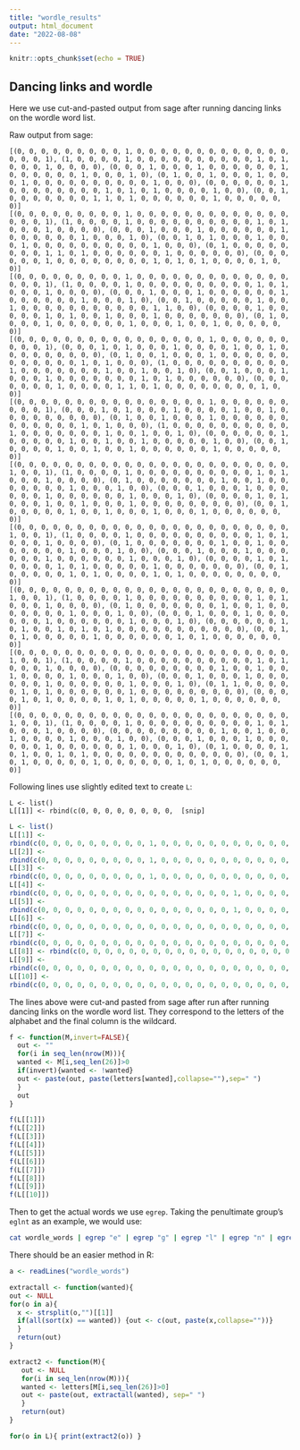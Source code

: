 ```yaml
---
title: "wordle_results"
output: html_document
date: "2022-08-08"
---
```


```r
knitr::opts_chunk$set(echo = TRUE)
```

## Dancing links and wordle

Here we use cut-and-pasted output from sage after running dancing
links on the wordle word list.

Raw output from sage:

```
[(0, 0, 0, 0, 0, 0, 0, 0, 0, 1, 0, 0, 0, 0, 0, 0, 0, 0, 0, 0, 0, 0, 0, 0, 0, 0, 1), (1, 0, 0, 0, 0, 1, 0, 0, 0, 0, 0, 0, 0, 0, 0, 0, 1, 0, 1, 0, 0, 0, 1, 0, 0, 0, 0), (0, 0, 0, 1, 0, 0, 0, 1, 0, 0, 0, 0, 0, 0, 1, 0, 0, 0, 0, 0, 0, 1, 0, 0, 0, 1, 0), (0, 1, 0, 0, 1, 0, 0, 0, 1, 0, 0, 0, 1, 0, 0, 0, 0, 0, 0, 0, 0, 0, 0, 1, 0, 0, 0), (0, 0, 0, 0, 0, 0, 1, 0, 0, 0, 0, 0, 0, 0, 0, 1, 0, 1, 0, 1, 0, 0, 0, 0, 1, 0, 0), (0, 0, 1, 0, 0, 0, 0, 0, 0, 0, 1, 1, 0, 1, 0, 0, 0, 0, 0, 0, 1, 0, 0, 0, 0, 0, 0)]
[(0, 0, 0, 0, 0, 0, 0, 0, 0, 1, 0, 0, 0, 0, 0, 0, 0, 0, 0, 0, 0, 0, 0, 0, 0, 0, 1), (1, 0, 0, 0, 0, 1, 0, 0, 0, 0, 0, 0, 0, 0, 0, 0, 1, 0, 1, 0, 0, 0, 1, 0, 0, 0, 0), (0, 0, 0, 1, 0, 0, 0, 1, 0, 0, 0, 0, 0, 0, 1, 0, 0, 0, 0, 0, 0, 1, 0, 0, 0, 1, 0), (0, 0, 1, 0, 1, 0, 0, 0, 1, 0, 0, 0, 1, 0, 0, 0, 0, 0, 0, 0, 0, 0, 0, 1, 0, 0, 0), (0, 1, 0, 0, 0, 0, 0, 0, 0, 0, 1, 1, 0, 1, 0, 0, 0, 0, 0, 0, 1, 0, 0, 0, 0, 0, 0), (0, 0, 0, 0, 0, 0, 1, 0, 0, 0, 0, 0, 0, 0, 0, 1, 0, 1, 0, 1, 0, 0, 0, 0, 1, 0, 0)]
[(0, 0, 0, 0, 0, 0, 0, 0, 0, 1, 0, 0, 0, 0, 0, 0, 0, 0, 0, 0, 0, 0, 0, 0, 0, 0, 1), (1, 0, 0, 0, 0, 1, 0, 0, 0, 0, 0, 0, 0, 0, 0, 0, 1, 0, 1, 0, 0, 0, 1, 0, 0, 0, 0), (0, 0, 0, 1, 0, 0, 0, 1, 0, 0, 0, 0, 0, 0, 1, 0, 0, 0, 0, 0, 0, 1, 0, 0, 0, 1, 0), (0, 0, 1, 0, 0, 0, 0, 0, 1, 0, 0, 1, 0, 0, 0, 0, 0, 0, 0, 0, 0, 0, 0, 1, 1, 0, 0), (0, 0, 0, 0, 1, 0, 0, 0, 0, 0, 1, 0, 1, 0, 0, 1, 0, 0, 0, 1, 0, 0, 0, 0, 0, 0, 0), (0, 1, 0, 0, 0, 0, 1, 0, 0, 0, 0, 0, 0, 1, 0, 0, 0, 1, 0, 0, 1, 0, 0, 0, 0, 0, 0)]
[(0, 0, 0, 0, 0, 0, 0, 0, 0, 0, 0, 0, 0, 0, 0, 0, 1, 0, 0, 0, 0, 0, 0, 0, 0, 0, 1), (0, 0, 0, 1, 0, 1, 0, 0, 0, 1, 0, 0, 0, 0, 1, 0, 0, 1, 0, 0, 0, 0, 0, 0, 0, 0, 0), (0, 1, 0, 0, 1, 0, 0, 0, 1, 0, 0, 0, 0, 0, 0, 0, 0, 0, 0, 0, 0, 1, 0, 1, 0, 0, 0), (1, 0, 0, 0, 0, 0, 0, 0, 0, 0, 0, 1, 0, 0, 0, 0, 0, 0, 0, 1, 0, 0, 1, 0, 0, 1, 0), (0, 0, 1, 0, 0, 0, 1, 0, 0, 0, 1, 0, 0, 0, 0, 0, 0, 0, 1, 0, 1, 0, 0, 0, 0, 0, 0), (0, 0, 0, 0, 0, 0, 0, 1, 0, 0, 0, 0, 1, 1, 0, 1, 0, 0, 0, 0, 0, 0, 0, 0, 1, 0, 0)]
[(0, 0, 0, 0, 0, 0, 0, 0, 0, 0, 0, 0, 0, 0, 0, 0, 1, 0, 0, 0, 0, 0, 0, 0, 0, 0, 1), (0, 0, 0, 1, 0, 1, 0, 0, 0, 1, 0, 0, 0, 0, 1, 0, 0, 1, 0, 0, 0, 0, 0, 0, 0, 0, 0), (0, 1, 0, 0, 1, 0, 0, 0, 1, 0, 0, 0, 0, 0, 0, 0, 0, 0, 0, 0, 0, 1, 0, 1, 0, 0, 0), (1, 0, 0, 0, 0, 0, 0, 0, 0, 0, 0, 1, 0, 0, 0, 0, 0, 0, 0, 1, 0, 0, 1, 0, 0, 1, 0), (0, 0, 0, 0, 0, 0, 1, 0, 0, 0, 0, 0, 1, 0, 0, 1, 0, 0, 1, 0, 0, 0, 0, 0, 1, 0, 0), (0, 0, 1, 0, 0, 0, 0, 1, 0, 0, 1, 0, 0, 1, 0, 0, 0, 0, 0, 0, 1, 0, 0, 0, 0, 0, 0)]
[(0, 0, 0, 0, 0, 0, 0, 0, 0, 0, 0, 0, 0, 0, 0, 0, 0, 0, 0, 0, 0, 0, 0, 1, 0, 0, 1), (1, 0, 0, 0, 0, 1, 0, 0, 0, 0, 0, 0, 0, 0, 0, 0, 1, 0, 1, 0, 0, 0, 1, 0, 0, 0, 0), (0, 1, 0, 0, 0, 0, 0, 0, 0, 1, 0, 0, 1, 0, 0, 0, 0, 0, 0, 0, 1, 0, 0, 0, 1, 0, 0), (0, 0, 0, 1, 0, 0, 0, 1, 0, 0, 0, 0, 0, 0, 1, 0, 0, 0, 0, 0, 0, 1, 0, 0, 0, 1, 0), (0, 0, 0, 0, 1, 0, 1, 0, 0, 0, 1, 0, 0, 1, 0, 0, 0, 1, 0, 0, 0, 0, 0, 0, 0, 0, 0), (0, 0, 1, 0, 0, 0, 0, 0, 1, 0, 0, 1, 0, 0, 0, 1, 0, 0, 0, 1, 0, 0, 0, 0, 0, 0, 0)]
[(0, 0, 0, 0, 0, 0, 0, 0, 0, 0, 0, 0, 0, 0, 0, 0, 0, 0, 0, 0, 0, 0, 0, 1, 0, 0, 1), (1, 0, 0, 0, 0, 1, 0, 0, 0, 0, 0, 0, 0, 0, 0, 0, 1, 0, 1, 0, 0, 0, 1, 0, 0, 0, 0), (0, 1, 0, 0, 0, 0, 0, 0, 0, 1, 0, 0, 1, 0, 0, 0, 0, 0, 0, 0, 1, 0, 0, 0, 1, 0, 0), (0, 0, 0, 1, 0, 0, 0, 1, 0, 0, 0, 0, 0, 0, 1, 0, 0, 0, 0, 0, 0, 1, 0, 0, 0, 1, 0), (0, 0, 0, 0, 1, 0, 1, 0, 0, 0, 0, 1, 0, 1, 0, 0, 0, 0, 0, 1, 0, 0, 0, 0, 0, 0, 0), (0, 0, 1, 0, 0, 0, 0, 0, 1, 0, 1, 0, 0, 0, 0, 1, 0, 1, 0, 0, 0, 0, 0, 0, 0, 0, 0)]
[(0, 0, 0, 0, 0, 0, 0, 0, 0, 0, 0, 0, 0, 0, 0, 0, 0, 0, 0, 0, 0, 0, 0, 1, 0, 0, 1), (1, 0, 0, 0, 0, 1, 0, 0, 0, 0, 0, 0, 0, 0, 0, 0, 1, 0, 1, 0, 0, 0, 1, 0, 0, 0, 0), (0, 1, 0, 0, 0, 0, 0, 0, 0, 1, 0, 0, 1, 0, 0, 0, 0, 0, 0, 0, 1, 0, 0, 0, 1, 0, 0), (0, 0, 0, 1, 0, 0, 0, 1, 0, 0, 0, 0, 0, 0, 1, 0, 0, 0, 0, 0, 0, 1, 0, 0, 0, 1, 0), (0, 0, 0, 0, 0, 0, 1, 0, 1, 0, 0, 1, 0, 1, 0, 1, 0, 0, 0, 0, 0, 0, 0, 0, 0, 0, 0), (0, 0, 1, 0, 1, 0, 0, 0, 0, 0, 1, 0, 0, 0, 0, 0, 0, 1, 0, 1, 0, 0, 0, 0, 0, 0, 0)]
[(0, 0, 0, 0, 0, 0, 0, 0, 0, 0, 0, 0, 0, 0, 0, 0, 0, 0, 0, 0, 0, 0, 0, 1, 0, 0, 1), (1, 0, 0, 0, 0, 1, 0, 0, 0, 0, 0, 0, 0, 0, 0, 0, 1, 0, 1, 0, 0, 0, 1, 0, 0, 0, 0), (0, 0, 0, 0, 0, 0, 0, 0, 0, 1, 0, 0, 1, 0, 0, 1, 0, 0, 0, 0, 1, 0, 0, 0, 1, 0, 0), (0, 0, 0, 1, 0, 0, 0, 1, 0, 0, 0, 0, 0, 0, 1, 0, 0, 0, 0, 0, 0, 1, 0, 0, 0, 1, 0), (0, 1, 1, 0, 0, 0, 0, 0, 1, 0, 1, 0, 0, 0, 0, 0, 0, 1, 0, 0, 0, 0, 0, 0, 0, 0, 0), (0, 0, 0, 0, 1, 0, 1, 0, 0, 0, 0, 1, 0, 1, 0, 0, 0, 0, 0, 1, 0, 0, 0, 0, 0, 0, 0)]
[(0, 0, 0, 0, 0, 0, 0, 0, 0, 0, 0, 0, 0, 0, 0, 0, 0, 0, 0, 0, 0, 0, 0, 1, 0, 0, 1), (1, 0, 0, 0, 0, 1, 0, 0, 0, 0, 0, 0, 0, 0, 0, 0, 1, 0, 1, 0, 0, 0, 1, 0, 0, 0, 0), (0, 0, 0, 0, 0, 0, 0, 0, 0, 1, 0, 0, 1, 0, 0, 1, 0, 0, 0, 0, 1, 0, 0, 0, 1, 0, 0), (0, 0, 0, 1, 0, 0, 0, 1, 0, 0, 0, 0, 0, 0, 1, 0, 0, 0, 0, 0, 0, 1, 0, 0, 0, 1, 0), (0, 1, 0, 0, 0, 0, 1, 0, 1, 0, 0, 1, 0, 1, 0, 0, 0, 0, 0, 0, 0, 0, 0, 0, 0, 0, 0), (0, 0, 1, 0, 1, 0, 0, 0, 0, 0, 1, 0, 0, 0, 0, 0, 0, 1, 0, 1, 0, 0, 0, 0, 0, 0, 0)]
```

Following lines use slightly edited text to create `L`:

```
L <- list()
L[[1]] <- rbind(c(0, 0, 0, 0, 0, 0, 0, 0,  [snip]
```





```r
L <- list()
L[[1]] <- 
rbind(c(0, 0, 0, 0, 0, 0, 0, 0, 0, 1, 0, 0, 0, 0, 0, 0, 0, 0, 0, 0, 0, 0, 0, 0, 0, 0, 1), c(1, 0, 0, 0, 0, 1, 0, 0, 0, 0, 0, 0, 0, 0, 0, 0, 1, 0, 1, 0, 0, 0, 1, 0, 0, 0, 0), c(0, 0, 0, 1, 0, 0, 0, 1, 0, 0, 0, 0, 0, 0, 1, 0, 0, 0, 0, 0, 0, 1, 0, 0, 0, 1, 0), c(0, 1, 0, 0, 1, 0, 0, 0, 1, 0, 0, 0, 1, 0, 0, 0, 0, 0, 0, 0, 0, 0, 0, 1, 0, 0, 0), c(0, 0, 0, 0, 0, 0, 1, 0, 0, 0, 0, 0, 0, 0, 0, 1, 0, 1, 0, 1, 0, 0, 0, 0, 1, 0, 0), c(0, 0, 1, 0, 0, 0, 0, 0, 0, 0, 1, 1, 0, 1, 0, 0, 0, 0, 0, 0, 1, 0, 0, 0, 0, 0, 0))
L[[2]] <-
rbind(c(0, 0, 0, 0, 0, 0, 0, 0, 0, 1, 0, 0, 0, 0, 0, 0, 0, 0, 0, 0, 0, 0, 0, 0, 0, 0, 1), c(1, 0, 0, 0, 0, 1, 0, 0, 0, 0, 0, 0, 0, 0, 0, 0, 1, 0, 1, 0, 0, 0, 1, 0, 0, 0, 0), c(0, 0, 0, 1, 0, 0, 0, 1, 0, 0, 0, 0, 0, 0, 1, 0, 0, 0, 0, 0, 0, 1, 0, 0, 0, 1, 0), c(0, 0, 1, 0, 1, 0, 0, 0, 1, 0, 0, 0, 1, 0, 0, 0, 0, 0, 0, 0, 0, 0, 0, 1, 0, 0, 0), c(0, 1, 0, 0, 0, 0, 0, 0, 0, 0, 1, 1, 0, 1, 0, 0, 0, 0, 0, 0, 1, 0, 0, 0, 0, 0, 0), c(0, 0, 0, 0, 0, 0, 1, 0, 0, 0, 0, 0, 0, 0, 0, 1, 0, 1, 0, 1, 0, 0, 0, 0, 1, 0, 0))
L[[3]] <- 
rbind(c(0, 0, 0, 0, 0, 0, 0, 0, 0, 1, 0, 0, 0, 0, 0, 0, 0, 0, 0, 0, 0, 0, 0, 0, 0, 0, 1), c(1, 0, 0, 0, 0, 1, 0, 0, 0, 0, 0, 0, 0, 0, 0, 0, 1, 0, 1, 0, 0, 0, 1, 0, 0, 0, 0), c(0, 0, 0, 1, 0, 0, 0, 1, 0, 0, 0, 0, 0, 0, 1, 0, 0, 0, 0, 0, 0, 1, 0, 0, 0, 1, 0), c(0, 0, 1, 0, 0, 0, 0, 0, 1, 0, 0, 1, 0, 0, 0, 0, 0, 0, 0, 0, 0, 0, 0, 1, 1, 0, 0), c(0, 0, 0, 0, 1, 0, 0, 0, 0, 0, 1, 0, 1, 0, 0, 1, 0, 0, 0, 1, 0, 0, 0, 0, 0, 0, 0), c(0, 1, 0, 0, 0, 0, 1, 0, 0, 0, 0, 0, 0, 1, 0, 0, 0, 1, 0, 0, 1, 0, 0, 0, 0, 0, 0))
L[[4]] <- 
rbind(c(0, 0, 0, 0, 0, 0, 0, 0, 0, 0, 0, 0, 0, 0, 0, 0, 1, 0, 0, 0, 0, 0, 0, 0, 0, 0, 1), c(0, 0, 0, 1, 0, 1, 0, 0, 0, 1, 0, 0, 0, 0, 1, 0, 0, 1, 0, 0, 0, 0, 0, 0, 0, 0, 0), c(0, 1, 0, 0, 1, 0, 0, 0, 1, 0, 0, 0, 0, 0, 0, 0, 0, 0, 0, 0, 0, 1, 0, 1, 0, 0, 0), c(1, 0, 0, 0, 0, 0, 0, 0, 0, 0, 0, 1, 0, 0, 0, 0, 0, 0, 0, 1, 0, 0, 1, 0, 0, 1, 0), c(0, 0, 1, 0, 0, 0, 1, 0, 0, 0, 1, 0, 0, 0, 0, 0, 0, 0, 1, 0, 1, 0, 0, 0, 0, 0, 0), c(0, 0, 0, 0, 0, 0, 0, 1, 0, 0, 0, 0, 1, 1, 0, 1, 0, 0, 0, 0, 0, 0, 0, 0, 1, 0, 0))
L[[5]] <-
rbind(c(0, 0, 0, 0, 0, 0, 0, 0, 0, 0, 0, 0, 0, 0, 0, 0, 1, 0, 0, 0, 0, 0, 0, 0, 0, 0, 1), c(0, 0, 0, 1, 0, 1, 0, 0, 0, 1, 0, 0, 0, 0, 1, 0, 0, 1, 0, 0, 0, 0, 0, 0, 0, 0, 0), c(0, 1, 0, 0, 1, 0, 0, 0, 1, 0, 0, 0, 0, 0, 0, 0, 0, 0, 0, 0, 0, 1, 0, 1, 0, 0, 0), c(1, 0, 0, 0, 0, 0, 0, 0, 0, 0, 0, 1, 0, 0, 0, 0, 0, 0, 0, 1, 0, 0, 1, 0, 0, 1, 0), c(0, 0, 0, 0, 0, 0, 1, 0, 0, 0, 0, 0, 1, 0, 0, 1, 0, 0, 1, 0, 0, 0, 0, 0, 1, 0, 0), c(0, 0, 1, 0, 0, 0, 0, 1, 0, 0, 1, 0, 0, 1, 0, 0, 0, 0, 0, 0, 1, 0, 0, 0, 0, 0, 0))
L[[6]] <- 
rbind(c(0, 0, 0, 0, 0, 0, 0, 0, 0, 0, 0, 0, 0, 0, 0, 0, 0, 0, 0, 0, 0, 0, 0, 1, 0, 0, 1), c(1, 0, 0, 0, 0, 1, 0, 0, 0, 0, 0, 0, 0, 0, 0, 0, 1, 0, 1, 0, 0, 0, 1, 0, 0, 0, 0), c(0, 1, 0, 0, 0, 0, 0, 0, 0, 1, 0, 0, 1, 0, 0, 0, 0, 0, 0, 0, 1, 0, 0, 0, 1, 0, 0), c(0, 0, 0, 1, 0, 0, 0, 1, 0, 0, 0, 0, 0, 0, 1, 0, 0, 0, 0, 0, 0, 1, 0, 0, 0, 1, 0), c(0, 0, 0, 0, 1, 0, 1, 0, 0, 0, 1, 0, 0, 1, 0, 0, 0, 1, 0, 0, 0, 0, 0, 0, 0, 0, 0), c(0, 0, 1, 0, 0, 0, 0, 0, 1, 0, 0, 1, 0, 0, 0, 1, 0, 0, 0, 1, 0, 0, 0, 0, 0, 0, 0))
L[[7]] <- 
rbind(c(0, 0, 0, 0, 0, 0, 0, 0, 0, 0, 0, 0, 0, 0, 0, 0, 0, 0, 0, 0, 0, 0, 0, 1, 0, 0, 1), c(1, 0, 0, 0, 0, 1, 0, 0, 0, 0, 0, 0, 0, 0, 0, 0, 1, 0, 1, 0, 0, 0, 1, 0, 0, 0, 0), c(0, 1, 0, 0, 0, 0, 0, 0, 0, 1, 0, 0, 1, 0, 0, 0, 0, 0, 0, 0, 1, 0, 0, 0, 1, 0, 0), c(0, 0, 0, 1, 0, 0, 0, 1, 0, 0, 0, 0, 0, 0, 1, 0, 0, 0, 0, 0, 0, 1, 0, 0, 0, 1, 0), c(0, 0, 0, 0, 1, 0, 1, 0, 0, 0, 0, 1, 0, 1, 0, 0, 0, 0, 0, 1, 0, 0, 0, 0, 0, 0, 0), c(0, 0, 1, 0, 0, 0, 0, 0, 1, 0, 1, 0, 0, 0, 0, 1, 0, 1, 0, 0, 0, 0, 0, 0, 0, 0, 0))
L[[8]] <- rbind(c(0, 0, 0, 0, 0, 0, 0, 0, 0, 0, 0, 0, 0, 0, 0, 0, 0, 0, 0, 0, 0, 0, 0, 1, 0, 0, 1), c(1, 0, 0, 0, 0, 1, 0, 0, 0, 0, 0, 0, 0, 0, 0, 0, 1, 0, 1, 0, 0, 0, 1, 0, 0, 0, 0), c(0, 1, 0, 0, 0, 0, 0, 0, 0, 1, 0, 0, 1, 0, 0, 0, 0, 0, 0, 0, 1, 0, 0, 0, 1, 0, 0), c(0, 0, 0, 1, 0, 0, 0, 1, 0, 0, 0, 0, 0, 0, 1, 0, 0, 0, 0, 0, 0, 1, 0, 0, 0, 1, 0), c(0, 0, 0, 0, 0, 0, 1, 0, 1, 0, 0, 1, 0, 1, 0, 1, 0, 0, 0, 0, 0, 0, 0, 0, 0, 0, 0), c(0, 0, 1, 0, 1, 0, 0, 0, 0, 0, 1, 0, 0, 0, 0, 0, 0, 1, 0, 1, 0, 0, 0, 0, 0, 0, 0))
L[[9]] <- 
rbind(c(0, 0, 0, 0, 0, 0, 0, 0, 0, 0, 0, 0, 0, 0, 0, 0, 0, 0, 0, 0, 0, 0, 0, 1, 0, 0, 1), c(1, 0, 0, 0, 0, 1, 0, 0, 0, 0, 0, 0, 0, 0, 0, 0, 1, 0, 1, 0, 0, 0, 1, 0, 0, 0, 0), c(0, 0, 0, 0, 0, 0, 0, 0, 0, 1, 0, 0, 1, 0, 0, 1, 0, 0, 0, 0, 1, 0, 0, 0, 1, 0, 0), c(0, 0, 0, 1, 0, 0, 0, 1, 0, 0, 0, 0, 0, 0, 1, 0, 0, 0, 0, 0, 0, 1, 0, 0, 0, 1, 0), c(0, 1, 1, 0, 0, 0, 0, 0, 1, 0, 1, 0, 0, 0, 0, 0, 0, 1, 0, 0, 0, 0, 0, 0, 0, 0, 0), c(0, 0, 0, 0, 1, 0, 1, 0, 0, 0, 0, 1, 0, 1, 0, 0, 0, 0, 0, 1, 0, 0, 0, 0, 0, 0, 0))
L[[10]] <-
rbind(c(0, 0, 0, 0, 0, 0, 0, 0, 0, 0, 0, 0, 0, 0, 0, 0, 0, 0, 0, 0, 0, 0, 0, 1, 0, 0, 1), c(1, 0, 0, 0, 0, 1, 0, 0, 0, 0, 0, 0, 0, 0, 0, 0, 1, 0, 1, 0, 0, 0, 1, 0, 0, 0, 0), c(0, 0, 0, 0, 0, 0, 0, 0, 0, 1, 0, 0, 1, 0, 0, 1, 0, 0, 0, 0, 1, 0, 0, 0, 1, 0, 0), c(0, 0, 0, 1, 0, 0, 0, 1, 0, 0, 0, 0, 0, 0, 1, 0, 0, 0, 0, 0, 0, 1, 0, 0, 0, 1, 0), c(0, 1, 0, 0, 0, 0, 1, 0, 1, 0, 0, 1, 0, 1, 0, 0, 0, 0, 0, 0, 0, 0, 0, 0, 0, 0, 0), c(0, 0, 1, 0, 1, 0, 0, 0, 0, 0, 1, 0, 0, 0, 0, 0, 0, 1, 0, 1, 0, 0, 0, 0, 0, 0, 0))
```

The lines above were cut-and pasted from sage after run after running
dancing links on the wordle word list.  They correspond to the letters
of the alphabet and the final column is the wildcard.

```r
f <- function(M,invert=FALSE){
  out <- ""
  for(i in seq_len(nrow(M))){
  wanted <- M[i,seq_len(26)]>0
  if(invert){wanted <- !wanted}
  out <- paste(out, paste(letters[wanted],collapse=""),sep=" ")
  }
  out
}

f(L[[1]])
f(L[[2]])
f(L[[3]])
f(L[[4]])
f(L[[5]])
f(L[[6]])
f(L[[7]])
f(L[[8]])
f(L[[9]])
f(L[[10]])
```

Then to get the actual words we use `egrep`.  Taking the penultimate
group's `eglnt` as an example, we would use:

```bash
cat wordle_words | egrep "e" | egrep "g" | egrep "l" | egrep "n" | egrep "t"
```

There should be an easier method in R:

```r
a <- readLines("wordle_words")

extractall <- function(wanted){
out <- NULL
for(o in a){
  x <- strsplit(o,"")[[1]]
  if(all(sort(x) == wanted)) {out <- c(out, paste(x,collapse=""))}
  }
  return(out)
}

extract2 <- function(M){
   out <- NULL
   for(i in seq_len(nrow(M))){
   wanted <- letters[M[i,seq_len(26)]>0]
   out <- paste(out, extractall(wanted), sep=" ")
   }
   return(out)
}

for(o in L){ print(extract2(o)) }	
```

